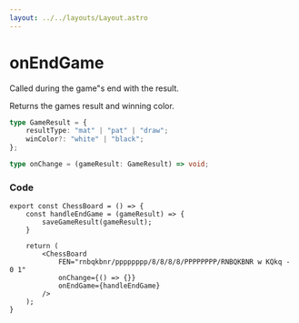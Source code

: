 ```yaml
---
layout: ../../layouts/Layout.astro
---
```


# onEndGame

Called during the game"s end with the result.

Returns the games result and winning color.
<br/>
```ts
type GameResult = {
    resultType: "mat" | "pat" | "draw";
    winColor?: "white" | "black";
};

type onChange = (gameResult: GameResult) => void;
```


### Code
```tsx
export const ChessBoard = () => {
    const handleEndGame = (gameResult) => {
        saveGameResult(gameResult);
    }

    return (
        <ChessBoard 
			FEN="rnbqkbnr/pppppppp/8/8/8/8/PPPPPPPP/RNBQKBNR w KQkq - 0 1"
			onChange={() => {}}
			onEndGame={handleEndGame}
		/>
    );
}
```
